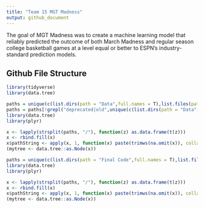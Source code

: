 ```yaml
---
title: "Team 15 MGT Madness"
output: github_document
---
```


The goal of MGT Madness was to create a machine learning model that reliably predicted the outcome of both March Madness and regular season college basketball games at a level equal or better to ESPN's industry-standard prediction models.

## Github File Structure

```r
library(tidyverse)
library(data.tree)
```

```r
paths = unique(c(list.dirs(path = "Data",full.names = T),list.files(path = "Data",full.names = T,recursive = TRUE)))
paths = paths[!grepl("deprecated|old",unique(c(list.dirs(path = "Data",full.names = T),list.files(path = "Data",full.names = T,recursive = TRUE))))]
library(data.tree)
library(plyr)

x <- lapply(strsplit(paths, "/"), function(z) as.data.frame(t(z)))
x <- rbind.fill(x)
x$pathString <- apply(x, 1, function(x) paste(trimws(na.omit(x)), collapse="/"))
(mytree <- data.tree::as.Node(x))

```

```r
paths = unique(c(list.dirs(path = "Final Code",full.names = T),list.files(path = "Final Code",full.names = T,recursive = TRUE)))
library(data.tree)
library(plyr)

x <- lapply(strsplit(paths, "/"), function(z) as.data.frame(t(z)))
x <- rbind.fill(x)
x$pathString <- apply(x, 1, function(x) paste(trimws(na.omit(x)), collapse="/"))
(mytree <- data.tree::as.Node(x))

```
